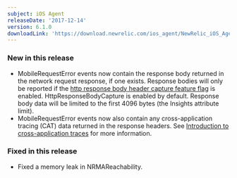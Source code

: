 ```yaml
---
subject: iOS Agent
releaseDate: '2017-12-14'
version: 6.1.0
downloadLink: 'https://download.newrelic.com/ios_agent/NewRelic_iOS_Agent_6.1.0.zip'
---
```


### New in this release

* MobileRequestError events now contain the response body returned in the network request response, if one exists. Response bodies will only be reported if the [http response body header capture feature flag](https://docs.newrelic.com/docs/mobile-monitoring/new-relic-mobile-ios/api-guides/ios-agent-configuration-feature-flags#httpResponseBodyCapture) is enabled. HttpResponseBodyCapture is enabled by default. Response body data will be limited to the first 4096 bytes (the Insights attribute limit).
* MobileRequestError events now also contain any cross-application tracing (CAT) data returned in the response headers. See [Introduction to cross-application traces](https://docs.newrelic.com/docs/apm/transactions/cross-application-traces/introduction-cross-application-traces) for more information.

### Fixed in this release

* Fixed a memory leak in NRMAReachability.

